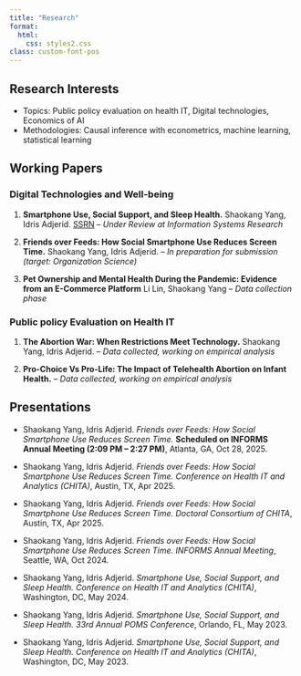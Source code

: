 ```yaml
---
title: "Research"
format:
  html:
    css: styles2.css
class: custom-font-pos
---
```


## Research Interests

-   Topics: Public policy evaluation on health IT, Digital technologies, Economics of AI
-   Methodologies: Causal inference with econometrics, machine learning, statistical learning

## Working Papers

### Digital Technologies and Well-being

1. **Smartphone Use, Social Support, and Sleep Health.** Shaokang Yang, Idris Adjerid. [SSRN](http://dx.doi.org/10.2139/ssrn.5368531) -- *Under Review at Information Systems Research*

2. **Friends over Feeds: How Social Smartphone Use Reduces Screen Time.** Shaokang Yang, Idris Adjerid. -- *In preparation for submission (target: Organization Science)*

3. **Pet Ownership and Mental Health During the Pandemic: Evidence from an E-Commerce Platform** Li Lin, Shaokang Yang -- *Data collection phase*

### Public policy Evaluation on Health IT

1. **The Abortion War: When Restrictions Meet Technology.** Shaokang Yang, Idris Adjerid. -- *Data collected, working on empirical analysis*

2. **Pro-Choice Vs Pro-Life: The Impact of Telehealth Abortion on Infant Health.** -- *Data collected, working on empirical analysis*

## Presentations

- Shaokang Yang, Idris Adjerid. *Friends over Feeds: How Social Smartphone Use Reduces Screen Time.* **Scheduled on INFORMS Annual Meeting (2:09 PM – 2:27 PM)**, Atlanta, GA, Oct 28, 2025.

- Shaokang Yang, Idris Adjerid. *Friends over Feeds: How Social Smartphone Use Reduces Screen Time.* *Conference on Health IT and Analytics (CHITA)*, Austin, TX, Apr 2025.

- Shaokang Yang, Idris Adjerid. *Friends over Feeds: How Social Smartphone Use Reduces Screen Time.* *Doctoral Consortium of CHITA*, Austin, TX, Apr 2025.

- Shaokang Yang, Idris Adjerid. *Friends over Feeds: How Social Smartphone Use Reduces Screen Time.* *INFORMS Annual Meeting*, Seattle, WA, Oct 2024.

- Shaokang Yang, Idris Adjerid. *Smartphone Use, Social Support, and Sleep Health.* *Conference on Health IT and Analytics (CHITA)*, Washington, DC, May 2024.

- Shaokang Yang, Idris Adjerid. *Smartphone Use, Social Support, and Sleep Health.* *33rd Annual POMS Conference*, Orlando, FL, May 2023.

- Shaokang Yang, Idris Adjerid. *Smartphone Use, Social Support, and Sleep Health.* *Conference on Health IT and Analytics (CHITA)*, Washington, DC, May 2023.
